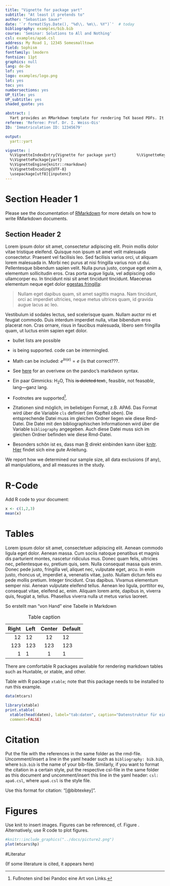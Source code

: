 ```yaml
---
title: "Vignette for package yart"
subtitle: "At least it pretends to"
author: "Sebastian Sauer"
date: '`r format(Sys.Date(), "%d\\. %m\\. %Y")`'  # today
bibliography: examples/bib.bib
course: 'Seminar: Solutions to All and Nothing'
csl: examples/apa6.csl
address: My Road 1, 12345 Somesmalltown
field: Sophism
fontfamily: lmodern
fontsize: 11pt
graphics: null
lang: de-De
lof: yes
logo: examples/logo.png
lot: yes
toc: yes
numbersections: yes
UP_title: yes
UP_subtitle: yes
shaded_quote: yes

abstract: |
  Yart provides an RMarkdown template for rendering TeX based PDFs. It provides a format suitable for academic settings. The typical RMarkdown variables may be used. In additiion, some variabels useful for academic reports have been added such as name of referee, due date, course title, field of study, addres of author, and logo, and a few more maybe. Adjust those variables to your need. Note that citations, figure/ table referencing is possible due to the underlying pandoc magic.
referee: 'Referee: Prof. Dr. I. Weiss-Ois'
ID: 'Immatriculation ID: 12345679'

output: 
  yart::yart

vignette: |
  %\VignetteIndexEntry{Vignette for package yart}         %\VignetteKeywords{yart, vignette}           
  %\VignettePackage{yart} 
  %\VignetteEngine{knitr::rmarkdown} 
  %\VignetteEncoding{UTF-8}
  \usepackage[utf8]{inputenc}
---
```



# Section Header 1



Please see the documentation of [RMarkdown](http://rmarkdown.rstudio.com/) for more details on how to write RMarkdown documents.


## Section Header 2


Lorem ipsum dolor sit amet, consectetur adipiscing elit. Proin mollis
dolor vitae tristique eleifend. Quisque non ipsum sit amet velit
malesuada consectetur. Praesent vel facilisis leo. Sed facilisis
varius orci, ut aliquam lorem malesuada in. Morbi nec purus at nisi
fringilla varius non ut dui. Pellentesque bibendum sapien velit. Nulla
purus justo, congue eget enim a, elementum sollicitudin eros. Cras
porta augue ligula, vel adipiscing odio ullamcorper eu. In tincidunt
nisi sit amet tincidunt tincidunt. Maecenas elementum neque eget dolor
[egestas fringilla](http://example.com):


> Nullam eget dapibus quam, sit amet sagittis magna. Nam tincidunt,
> orci ac imperdiet ultricies, neque metus ultrices quam, id gravida
> augue lacus ac leo.

Vestibulum id sodales lectus, sed scelerisque quam. Nullam auctor mi
et feugiat commodo. Duis interdum imperdiet nulla, vitae bibendum eros
placerat non. Cras ornare, risus in faucibus malesuada, libero sem
fringilla quam, ut luctus enim sapien eget dolor.


- bullet lists are possible

- \LaTeX is being supported. \LaTeX code can be intermingled.

- Math can be included: $e^{ln(e)}=e$ (is that correct???.

- See [here](http://pandoc.org/README.html#pandocs-markdown) for an overivew on the pandoc's markdwon syntax.

- Ein paar Gimmicks: H~2~O, This ~~is deleted text.~~, feas*ible*, not feas*able*, lang---ganz lang.

- Footnotes are supported[^1].

- Zitationen sind möglich, im beliebigen Format, z.B. APA6. Das Format wird über die Variable `cls` definiert (im Kopfteil oben). Die entsprechende Datei muss im gleichen Ordner liegen wie diese Rmd-Datei. Die Datei mit den bibliographischen Informationen wird über die Variable `bibliography` angegeben. Auch diese Datei muss sich im gleichen Ordner befinden wie diese Rmd-Datei. 

- Besonders schön ist es, dass man [R](https://cran.r-project.org) direkt einbinden kann über [knitr](http://yihui.name/knitr/). [Hier](http://galahad.well.ox.ac.uk/repro/) findet sich eine gute Anleitung.


[^1]: Fußnoten sind bei Pandoc eine Art von Links. 


We report how we determined our sample size, all data exclusions (if any), all manipulations, and all measures in the study. <!-- 21-word solution (Simmons, Nelson & Simonsohn, 2012; retrieved from http://ssrn.com/abstract=2160588) -->


# R-Code

Add R code to your document:

```r
x <- c(1,2,3)
mean(x)
```



# Tables
Lorem ipsum dolor sit amet, consectetuer adipiscing elit. Aenean commodo ligula eget dolor. Aenean massa. Cum sociis natoque penatibus et magnis dis parturient montes, nascetur ridiculus mus. Donec quam felis, ultricies nec, pellentesque eu, pretium quis, sem. Nulla consequat massa quis enim. Donec pede justo, fringilla vel, aliquet nec, vulputate eget, arcu. In enim justo, rhoncus ut, imperdiet a, venenatis vitae, justo. Nullam dictum felis eu pede mollis pretium. Integer tincidunt. Cras dapibus. Vivamus elementum semper nisi. Aenean vulputate eleifend tellus. Aenean leo ligula, porttitor eu, consequat vitae, eleifend ac, enim. Aliquam lorem ante, dapibus in, viverra quis, feugiat a, tellus. Phasellus viverra nulla ut metus varius laoreet. 

So erstellt man "von Hand" eine Tabelle in Markdown

  Right    Left     Center     Default
-------    ------ ----------   -------
     12     12        12            12
    123     123       123          123
      1     1          1             1
      
Table: Table caption


There are comfortable R packages available for rendering markdown tables such as Huxtable, or xtable, and other.


Table with R package `xtable`; note that this package needs to be installed to run this example.

```r
data(mtcars)

library(xtable)
print.xtable(
  xtable(head(daten), label="tab:daten", caption="Datenstruktur für eine within-Analyse"), 
  comment=FALSE)
```




# Citation

Put the file with the references in the same folder as the rmd-file. Uncomment/insert a line in the yaml header such as `bibliography: bib.bib`, where `bib.bib` is the name of your bib-file. Similarly, if you want to format the citation in a certain style, put the respective csl-file in the same folder as this document and uncomment/insert this line in the yaml header: `csl: apa6.csl`, where `apa6.csl` is the style file.

Use this format for citation: "[\@bibtexkey]".




# Figures

Use knit to insert images. Figures can be referenced, cf. Figure \ref{fig:fig1}. Alternatively, use R code to plot figures.


```r
#knitr::include_graphics("../docs/picture2.png")
plot(mtcars$hp)
```




\pagebreak


#Literatur

(If some literature is cited, it appears here)

\setlength{\parindent}{-0.5in}
\setlength{\leftskip}{0.5in}
